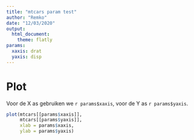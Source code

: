 ```yaml
---
title: "mtcars param test"
author: "Remko"
date: "12/03/2020"
output: 
  html_document:
    theme: flatly
params:
  xaxis: drat
  yaxis: disp
---
```


# Plot

Voor de X as gebruiken we `r params$xaxis`, voor de Y as `r params$yaxis`.

```r
plot(mtcars[[params$xaxis]], 
     mtcars[[params$yaxis]],
     xlab = params$xaxis,
     ylab = params$yaxis)
```




